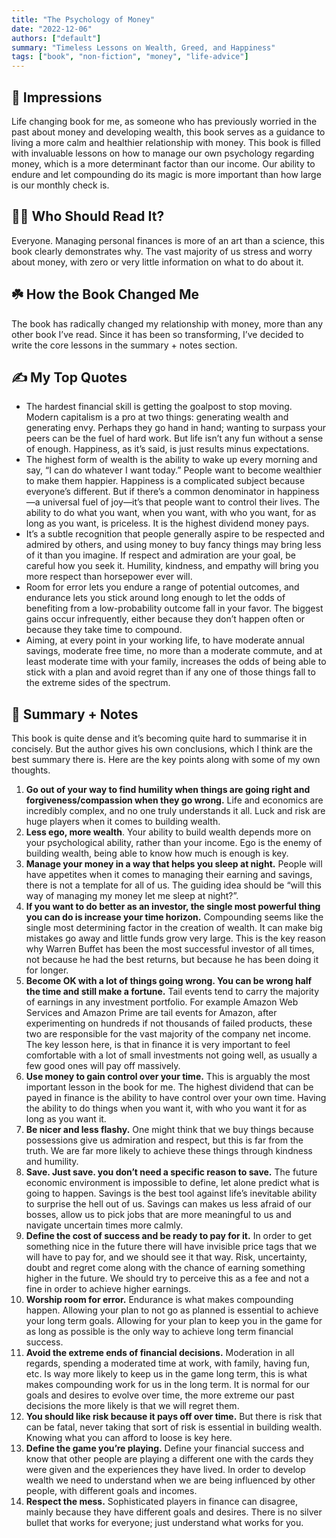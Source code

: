 ```yaml
---
title: "The Psychology of Money"
date: "2022-12-06"
authors: ["default"]
summary: "Timeless Lessons on Wealth, Greed, and Happiness"
tags: ["book", "non-fiction", "money", "life-advice"]
---
```


## 🎨 Impressions

Life changing book for me, as someone who has previously worried in the past about money and developing wealth, this book serves as a guidance to living a more calm and healthier relationship with money. This book is filled with invaluable lessons on how to manage our own psychology regarding money, which is a more determinant factor than our income. Our ability to endure and let compounding do its magic is more important than how large is our monthly check is.

## 🙋🏽 Who Should Read It?

Everyone. Managing personal finances is more of an art than a science, this book clearly demonstrates why. The vast majority of us stress and worry about money, with zero or very little information on what to do about it.

## ☘️ How the Book Changed Me

The book has radically changed my relationship with money, more than any other book I’ve read. Since it has been so transforming, I’ve decided to write the core lessons in the summary + notes section.

## ✍️ My Top Quotes

- The hardest financial skill is getting the goalpost to stop moving. Modern capitalism is a pro at two things: generating wealth and generating envy. Perhaps they go hand in hand; wanting to surpass your peers can be the fuel of hard work. But life isn’t any fun without a sense of enough. Happiness, as it’s said, is just results minus expectations.
- The highest form of wealth is the ability to wake up every morning and say, “I can do whatever I want today.” People want to become wealthier to make them happier. Happiness is a complicated subject because everyone’s different. But if there’s a common denominator in happiness—a universal fuel of joy—it’s that people want to control their lives. The ability to do what you want, when you want, with who you want, for as long as you want, is priceless. It is the highest dividend money pays.
- It’s a subtle recognition that people generally aspire to be respected and admired by others, and using money to buy fancy things may bring less of it than you imagine. If respect and admiration are your goal, be careful how you seek it. Humility, kindness, and empathy will bring you more respect than horsepower ever will.
- Room for error lets you endure a range of potential outcomes, and endurance lets you stick around long enough to let the odds of benefiting from a low-probability outcome fall in your favor. The biggest gains occur infrequently, either because they don’t happen often or because they take time to compound.
- Aiming, at every point in your working life, to have moderate annual savings, moderate free time, no more than a moderate commute, and at least moderate time with your family, increases the odds of being able to stick with a plan and avoid regret than if any one of those things fall to the extreme sides of the spectrum.

## 📒 Summary + Notes

This book is quite dense and it’s becoming quite hard to summarise it in concisely. But the author gives his own conclusions, which I think are the best summary there is. Here are the key points along with some of my own thoughts.

1. **Go out of your way to find humility when things are going right and forgiveness/compassion when they go wrong.** Life and economics are incredibly complex, and no one truly understands it all. Luck and risk are huge players when it comes to building wealth.
2. **Less ego, more wealth**. Your ability to build wealth depends more on your psychological ability, rather than your income. Ego is the enemy of building wealth, being able to know how much is enough is key.
3. **Manage your money in a way that helps you sleep at night.** People will have appetites when it comes to managing their earning and savings, there is not a template for all of us. The guiding idea should be “will this way of managing my money let me sleep at night?”.
4. **If you want to do better as an investor, the single most powerful thing you can do is increase your time horizon.** Compounding seems like the single most determining factor in the creation of wealth. It can make big mistakes go away and little funds grow very large. This is the key reason why Warren Buffet has been the most successful investor of all times, not because he had the best returns, but because he has been doing it for longer.
5. **Become OK with a lot of things going wrong. You can be wrong half the time and still make a fortune.** Tail events tend to carry the majority of earnings in any investment portfolio. For example Amazon Web Services and Amazon Prime are tail events for Amazon, after experimenting on hundreds if not thousands of failed products, these two are responsible for the vast majority of the company net income. The key lesson here, is that in finance it is very important to feel comfortable with a lot of small investments not going well, as usually a few good ones will pay off massively.
6. **Use money to gain control over your time.** This is arguably the most important lesson in the book for me. The highest dividend that can be payed in finance is the ability to have control over your own time. Having the ability to do things when you want it, with who you want it for as long as you want it.
7. **Be nicer and less flashy.** One might think that we buy things because possessions give us admiration and respect, but this is far from the truth. We are far more likely to achieve these things through kindness and humility.
8. **Save. Just save. you don’t need a specific reason to save.** The future economic environment is impossible to define, let alone predict what is going to happen. Savings is the best tool against life’s inevitable ability to surprise the hell out of us. Savings can makes us less afraid of our bosses, allow us to pick jobs that are more meaningful to us and navigate uncertain times more calmly.
9. **Define the cost of success and be ready to pay for it.** In order to get something nice in the future there will have invisible price tags that we will have to pay for, and we should see it that way. Risk, uncertainty, doubt and regret come along with the chance of earning something higher in the future. We should try to perceive this as a fee and not a fine in order to achieve higher earnings.
10. **Worship room for error.** Endurance is what makes compounding happen. Allowing your plan to not go as planned is essential to achieve your long term goals. Allowing for your plan to keep you in the game for as long as possible is the only way to achieve long term financial success.
11. **Avoid the extreme ends of financial decisions.** Moderation in all regards, spending a moderated time at work, with family, having fun, etc. Is way more likely to keep us in the game long term, this is what makes compounding work for us in the long term. It is normal for our goals and desires to evolve over time, the more extreme our past decisions the more likely is that we will regret them.
12. **You should like risk because it pays off over time.** But there is risk that can be fatal, never taking that sort of risk is essential in building wealth. Knowing what you can afford to loose is key here.
13. **Define the game you’re playing.** Define your financial success and know that other people are playing a different one with the cards they were given and the experiences they have lived. In order to develop wealth we need to understand when we are being influenced by other people, with different goals and incomes.
14. **Respect the mess.** Sophisticated players in finance can disagree, mainly because they have different goals and desires. There is no silver bullet that works for everyone; just understand what works for you.
